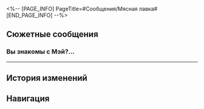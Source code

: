 <%-- [PAGE_INFO]
PageTitle=#Сообщения/Мясная лавка#
[END_PAGE_INFO] --%>
{{Сообщение Инфобокс
|id          = 36
|Название    = ???
|Изображение = НИП Мясная лавка Иконка.png
|Тип         = НИП
|Отправитель = Мясная лавка
|ПодписьСоо  = Свежее мясо каждый день! Кто успел, то и съел!
|Фракция     = Лофу Сяньчжоу
}}

==Сюжетные сообщения==
===Вы знакомы с Мэй?...===
{{Сообщения
|условие_получения = 
|текст =
:'''(Первопроходец):''' Вы знакомы с Мэй? Вы член её семьи?
:'''Мясная лавка:''' Кажется, ты ошибаешься. Я не её родственник.
:'''Мясная лавка:''' Но я знаю её. Что-то произошло? Сегодня она ещё не заходила. А я ведь даже отложил для неё хороший кусок.
:{Выбор} Произошёл несчастный случай.
::'''(Первопроходец):''' С Мэй произошёл несчастный случай. Я помогаю найти родственников.
::'''Мясная лавка:''' Правда?
::'''Мясная лавка:''' Не может быть.
::'''Мясная лавка:''' Если я могу чем-нибудь помочь, пожалуйста, дай мне знать.
:{Выбор} Ничего страшного.
::'''(Первопроходец):''' Всё в порядке, не волнуйтесь, но сегодня она не придёт.
::'''Мясная лавка:''' Хорошо, я понял.
}}
----

==История изменений==
{{История изменений|2.7}}

==Навигация==
{{Сообщения Навбокс}}